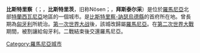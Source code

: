 {{Unreferenced|time=2020-02-11T01:23:15+00:00}}
{{Infobox City
|official_name = Bistriţa
|image_flag= Flag of Bistrica Municipality, Macedonia.svg
|image_seal= Stema Bistrita-Nasaud.svg
|image_map = Bistrita in Romania.png
|mapsize = 200px
|subdivision_type = [[国家|国家]]
|subdivision_name = [[羅馬尼亞|羅馬尼亞]]
|leader_title = 
|leader_name =
|region= 
|departement= 
|party=
|area_total =
|population_as_of  = 2002
|population_total = 81,467
|population_density = 
|timezone = +2
|website = http://www.pmtgv.ro/
|}}
'''比斯特里察'''（{{lang-ro|Bistriţa}}；{{lang-de|Bistritz}}，'''比斯特里茨'''，旧称Nösen；{{lang-hu|Beszterce}}，'''拜斯泰尔采'''）是位於[[羅馬尼亞|羅馬尼亞]]北部[[特蘭西瓦尼亞|特蘭西瓦尼亞]]地區的一個城市。是[[比斯特里察-訥瑟烏德縣|比斯特里察-訥瑟烏德縣]]的首府所在地。曾長期為[[匈牙利王國|匈牙利]]所統治。[[第一次世界大战|第一次世界大战]]後，該城改歸屬[[羅馬尼亞王國|羅馬尼亞]]。在[[第二次世界大戰|第二次世界大戰]]期間，被割讓給匈牙利。二戰結束後交還羅馬尼亞。

{{commonscat}}
{{coord|display=title}}
{{romania-geo-stub}}
{{Bistrița-Năsăud County}}
{{Authority control}}
{{DEFAULTSORT:Bistriţa}}
[[Category:羅馬尼亞城市|Category:羅馬尼亞城市]]